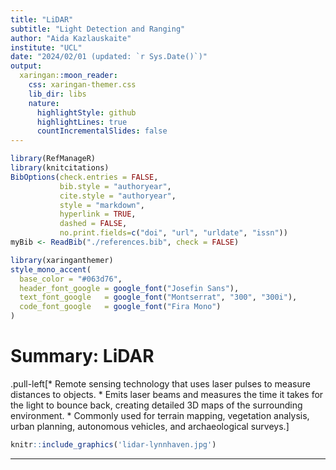 ```yaml
---
title: "LiDAR"
subtitle: "Light Detection and Ranging"
author: "Aida Kazlauskaite"
institute: "UCL"
date: "2024/02/01 (updated: `r Sys.Date()`)"
output:
  xaringan::moon_reader:
    css: xaringan-themer.css
    lib_dir: libs
    nature:
      highlightStyle: github
      highlightLines: true
      countIncrementalSlides: false
---
```

```r
library(RefManageR)
library(knitcitations)
BibOptions(check.entries = FALSE,
           bib.style = "authoryear",
           cite.style = "authoryear",
           style = "markdown",
           hyperlink = TRUE,
           dashed = FALSE,
           no.print.fields=c("doi", "url", "urldate", "issn"))
myBib <- ReadBib("./references.bib", check = FALSE)

```

```r
library(xaringanthemer)
style_mono_accent(
  base_color = "#063d76",
  header_font_google = google_font("Josefin Sans"),
  text_font_google   = google_font("Montserrat", "300", "300i"),
  code_font_google   = google_font("Fira Mono")
)
```

# Summary: LiDAR

.pull-left[* Remote sensing technology that uses laser pulses to measure distances to objects.
* Emits laser beams and measures the time it takes for the light to bounce back, creating detailed 3D maps of the surrounding environment.
* Commonly used for terrain mapping, vegetation analysis, urban planning, autonomous vehicles, and archaeological surveys.]

```r

knitr::include_graphics('lidar-lynnhaven.jpg')
```
---
